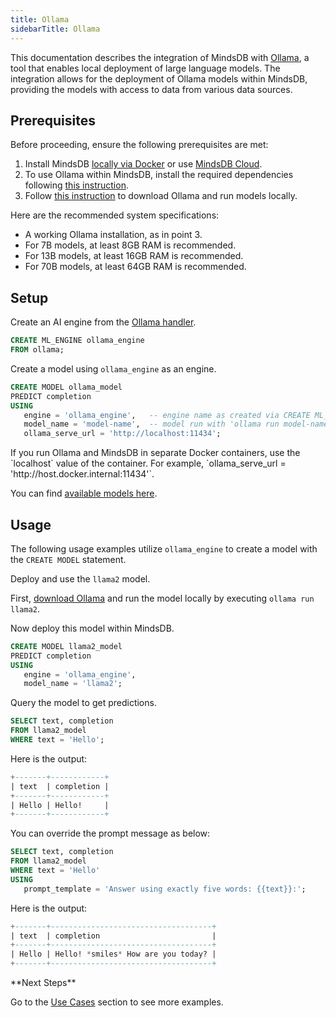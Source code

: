 ```yaml
---
title: Ollama
sidebarTitle: Ollama
---
```


This documentation describes the integration of MindsDB with [Ollama](https://ollama.com/), a tool that enables local deployment of large language models.
The integration allows for the deployment of Ollama models within MindsDB, providing the models with access to data from various data sources.

## Prerequisites

Before proceeding, ensure the following prerequisites are met:

1. Install MindsDB [locally via Docker](https://docs.mindsdb.com/setup/self-hosted/docker) or use [MindsDB Cloud](https://cloud.mindsdb.com/).
2. To use Ollama within MindsDB, install the required dependencies following [this instruction](/setup/self-hosted/docker#install-dependencies).
3. Follow [this instruction](https://github.com/ollama/ollama?tab=readme-ov-file#ollama) to download Ollama and run models locally.

<Info>
Here are the recommended system specifications:

- A working Ollama installation, as in point 3.
- For 7B models, at least 8GB RAM is recommended.
- For 13B models, at least 16GB RAM is recommended.
- For 70B models, at least 64GB RAM is recommended.
</Info>

## Setup

Create an AI engine from the [Ollama handler](https://github.com/mindsdb/mindsdb/tree/staging/mindsdb/integrations/handlers/ollama_handler).

```sql
CREATE ML_ENGINE ollama_engine
FROM ollama;
```

Create a model using `ollama_engine` as an engine.

```sql
CREATE MODEL ollama_model
PREDICT completion
USING
   engine = 'ollama_engine',   -- engine name as created via CREATE ML_ENGINE
   model_name = 'model-name',  -- model run with 'ollama run model-name'
   ollama_serve_url = 'http://localhost:11434';
```

<Tip>
If you run Ollama and MindsDB in separate Docker containers, use the `localhost` value of the container. For example, `ollama_serve_url = 'http://host.docker.internal:11434'`.
</Tip>

You can find [available models here](https://github.com/ollama/ollama?tab=readme-ov-file#model-library).

## Usage

The following usage examples utilize `ollama_engine` to create a model with the `CREATE MODEL` statement.

Deploy and use the `llama2` model.

First, [download Ollama](https://github.com/ollama/ollama?tab=readme-ov-file#ollama) and run the model locally by executing `ollama run llama2`.

Now deploy this model within MindsDB.

```sql
CREATE MODEL llama2_model
PREDICT completion
USING
   engine = 'ollama_engine',
   model_name = 'llama2';
```

Query the model to get predictions.

```sql
SELECT text, completion
FROM llama2_model
WHERE text = 'Hello';
```

Here is the output:

```sql
+-------+------------+
| text  | completion |
+-------+------------+
| Hello | Hello!     |
+-------+------------+
```

You can override the prompt message as below:

```sql
SELECT text, completion
FROM llama2_model
WHERE text = 'Hello'
USING 
   prompt_template = 'Answer using exactly five words: {{text}}:';
```

Here is the output:

```sql
+-------+------------------------------------+
| text  | completion                         |
+-------+------------------------------------+
| Hello | Hello! *smiles* How are you today? |
+-------+------------------------------------+
```

<Tip>
**Next Steps**

Go to the [Use Cases](/use-cases/overview) section to see more examples.
</Tip>
